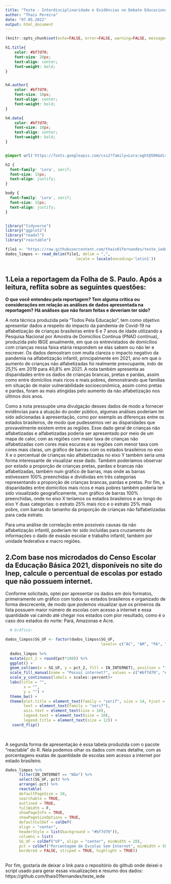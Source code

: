 ```yaml
---
title: "Teste - Interdisciplinaridade e Evidências no Debate Educacional (IEDE)"
author: "Thais Pereira"
date: "07.05.2022"
output: html_document
---
```


```r
(knitr::opts_chunk$set(echo=FALSE, error=FALSE, warning=FALSE, message=FALSE)) 
```

```css

h1.title{ 
    color: #bf7d70;
    font-size: 26px;
    text-align: center;
    font-weight: bold;
}


h4.author{ 
    color: #bf7d70;
    font-size: 18px;
    text-align: center;
    font-weight: bold;
}

h4.date{ 
    color: #bf7d70;
    font-size: 18px;
    text-align: center;
    font-weight: bold;
}


@import url('https://fonts.googleapis.com/css2?family=Lora:wght@500&display=swap');

h2 {
  font-family: 'Lora', serif;
  font-size: 15px;
  text-align: justify;
}

body {
  font-family: 'Lora', serif;
  font-size: 15px;
  text-align: justify;
}



```

```r

library("tidyverse")
library("ggplot2")
library("readxl")
library("reactable")

```


```r



file1 <- "https://raw.githubusercontent.com/thais01fernandes/teste_iede/master/dados_limpos"
dados_limpos <- read_delim(file1, delim = ",", 
                               locale = locale(encoding='latin1'))



```

## **1.Leia a reportagem da Folha de S. Paulo. Após a leitura, reflita sobre as seguintes questões:**

  **O que você entendeu pela reportagem? Tem alguma crítica ou
considerações em relação as análises de dados apresentada na
reportagem?**
  **Há análises que não foram feitas e deveriam ter sido?**

A nota técnica produzida pela "Todos Pela Educação", tem como objetivo apresentar  dados a respeito do impacto da pandemia de Covid-19 na alfabetização de crianças brasileiras entre 6 e 7 anos de idade utilizando a Pesquisa Nacional por Amostra de Domicílios Continua (PNAD contínua), produzida pelo IBGE anualmente, em que os entrevistados de domícilios com crianças nessa faixa etária respondem se elas sabem ou não ler e escrever. Os dados demostram com muita clareza o impacto negativo da pandemia na alfabetização infantil, principalmente em 2021, ano em que o aumento de crianças não alfabetizadas foi realmente preocupante, indo de 25,1% em 2019 para 40,8% em 2021. A nota também apresenta as disparidades entre os dados de crianças brancas, pretas e pardas, assim como entre domícilios mais ricos e mais pobres, demonstrando que famílias em situação de maior vulnerabilidade socioeconômica, assim como pretas e pardas, foram as mais atingidas pelo aumento da não alfabetização nos últimos dois anos. 

Como a nota pressupõe uma divulgação desses dados de modo a fornecer evidências para a atuação do poder público, algumas análises poderiam ter sido adicionadas à apresentação, como por exemplo as diferenças entre os estados brasileiros, de modo que pudessemos ver as disparidades que provavelmente existem entre as regiões. Esse dado geral de crianças não alfabetizadas e alfabetizadas poderia ser apresentado por meio de um mapa de calor, com as regiões com maior taxa de crianças não alfabetizadas com cores mais escuras e as regiões com menor taxa com cores mais claras, um gráfico de barras com os estados brasileiros no eixo X e o percentual de crianças não alfabetizadas no eixo Y também seria uma forma interessante de visualizar esse dado. Também poderíamos observar por estado a proporção de crianças pretas, pardas e brancas não alfabetizadas, também num gráfico de barras, mas onde as barras estivessem 100% preenchidas e dividivdas em três categorias representando a proporção de crianças brancas, pardas e pretas. Por fim, a disparidades entre domícilios mais ricos e mais pobres também poderia ter sido visualizado geograficamente, num gráfico de barras 100% preenchidas, onde no eixo X teríamos os estados brasileiros e ao longo do eixo Y duas categorias: o estrato 25% mais rico e o estrato 25% mais pobre, com barras do tamanho da proporção de crianças não falfabetizadas para cada estrato.    

Para uma análise de correlação entre possíveis causas da não alfabetização infantil, poderiam ter sido incluídas para cruzamento de informações o dado de evasão escolar e trabalho infantil, também por unidade federativa e macro regiões. 

## **2.Com base nos microdados do Censo Escolar da Educação Básica 2021, disponíveis no site do Inep, calcule o percentual de escolas por estado que não possuem internet.**

Conforme solicitado, optei por apresentar os dados em dois formatos, primeiramente um gráfico com todos os estados brasileiros e organizado de forma descrecente, de modo que podemos visualizar que os primeiros da lista possuem maior número de escolas com acesso a internet e essa quantidade vai caindo até chegar nos estados com pior resultado, como é o caso dos estados do norte: Pará, Amazonas e Acre. 


```r

  # Gráfico: 

dados_limpos$SG_UF <- factor(dados_limpos$SG_UF, 
                                          levels= c("AC", "AM", "PA", "MA", "RR", "AP", "PI", "BA", "PE", "PB", "AL", "RN", "SE", "ES", "TO", "RO", "MG", "CE", "MT", "RJ", "SP", "PR", "RS", "SC","GO", "DF", "MS", ordered=TRUE))
  
  dados_limpos %>% 
  mutate(pct_2 = round(pct*100)) %>% 
  ggplot() + 
  geom_col(aes(x = SG_UF, y = pct_2, fill = IN_INTERNET), position = "fill") + 
  scale_fill_manual(name = "Possui internet?", values = c("#bf7d70", "#7e9562"), labels = c("Não", "Sim"))+
  scale_y_continuous(labels = scales::percent)+
  labs(title = "",
        x = "",
        y = "") +
  theme_bw() +
  theme(plot.title = element_text(family = "serif", size = 14, hjust = 0.2, colour = "black"),
        text = element_text(family = "serif"),
        axis.text = element_text(size = 10),
        legend.text = element_text(size = 10),
        legend.title = element_text(size = 12)) +
   coord_flip()
  
  

```

A segunda forma de apresentação é essa tabela produzida com o pacote "reactable" do R. Nela podemos olhar os dados com mais detalhe, com as porcentagens exatas de quantidade de escolas sem acesso a internet por estado brasileiro. 

```r

dados_limpos %>%
      filter(IN_INTERNET == "Não") %>% 
      select(SG_UF, pct) %>% 
      arrange(-pct) %>% 
      reactable(
      defaultPageSize = 10,
      searchable = TRUE,
      outlined = TRUE,
      fullWidth = F,
      showPageInfo = TRUE, 
      showPageSizeOptions = TRUE,
      defaultColDef = colDef(
      align = "center",
      headerStyle = list(background = "#bf7d70")),
      columns = list(
      SG_UF = colDef("UF", align = "center", minWidth = 20),
      pct = colDef("Porcentagem de Escolas Sem Internet", minWidth = 50, align = "center", format = colFormat(percent = TRUE, digits = 0)), 
      bordered = FALSE, striped = TRUE, highlight = TRUE))
     

```

Por fim, gostaria de deixar o link para o repositório do github onde deixei o script usado para gerar essas visualizações e resumo dos dados: https://github.com/thais01fernandes/teste_iede












